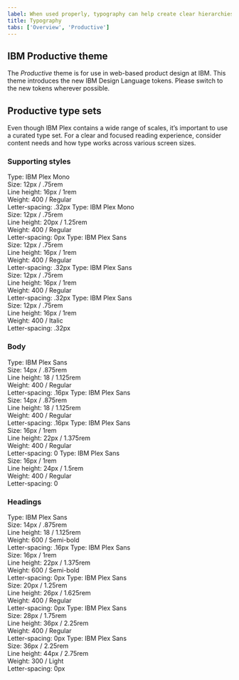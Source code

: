 ```yaml
---
label: When used properly, typography can help create clear hierarchies, organize information, and guide users through the product or experience.
title: Typography
tabs: ['Overview', 'Productive']
---
```



## IBM Productive theme

The _Productive_ theme is for use in web-based product design at IBM. This theme introduces the new IBM Design Language tokens. Please switch to the new tokens wherever possible.

## Productive type sets

Even though IBM Plex contains a wide range of scales, it’s important to use a curated type set. For a clear and focused reading experience, consider content needs and how type works across various screen sizes.

### Supporting styles

<TypeSpec token="code-01" description="This is for inline code snippets and smaller code elements.">
Type: IBM Plex Mono<br />
Size: 12px / .75rem<br />
Line height: 16px / 1rem <br />
Weight: 400 / Regular<br />
Letter-spacing: .32px
</TypeSpec>
<TypeSpec token="code-02" description="This is for large code snippets and larger code elements.">
Type: IBM Plex Mono<br />
Size: 12px / .75rem<br />
Line height: 20px / 1.25rem <br />
Weight: 400 / Regular<br />
Letter-spacing: 0px
</TypeSpec>
<TypeSpec token="label-01" description="This is for field labels in components and error messages.">
Type: IBM Plex Sans<br />
Size: 12px / .75rem<br />
Line height: 16px / 1rem <br />
Weight: 400 / Regular<br />
Letter-spacing: .32px
</TypeSpec>
<TypeSpec token="caption-01" description="This is for captions or legal content in a layout — not for body copy.">
Type: IBM Plex Sans<br />
Size: 12px / .75rem<br />
Line height: 16px / 1rem <br />
Weight: 400 / Regular<br />
Letter-spacing: .32px
</TypeSpec>
<TypeSpec token="helper-text-01" description="This is for explanatory helper text that appears below a field title within a component.">
Type: IBM Plex Sans<br />
Size: 12px / .75rem<br />
Line height: 16px / 1rem <br />
Weight: 400 / Italic<br />
Letter-spacing: .32px
</TypeSpec>

### Body

<TypeSpec token="body-short-01" description="This is for short paragraphs with no more than four lines and is commonly used in components.">
Type: IBM Plex Sans<br />
Size: 14px / .875rem<br />
Line height: 18 / 1.125rem <br />
Weight: 400 / Regular<br />
Letter-spacing: .16px
</TypeSpec>
<TypeSpec token="body-long-01" description="This is commonly used in both the expressive and the productive type theme layouts for long paragraphs with more than four lines. It is a good size for comfortable, long-form reading. We also use this for longer body copy in components such as accordion or structured list. Always left-align this type; never center it.">
Type: IBM Plex Sans<br />
Size: 14px / .875rem<br />
Line height: 18 / 1.125rem <br />
Weight: 400 / Regular<br />
Letter-spacing: .16px
</TypeSpec>
<TypeSpec token="body-short-02" description="This is for short paragraphs with no more than four lines and is commonly used in the expressive type theme for layouts.">
Type: IBM Plex Sans<br />
Size: 16px / 1rem<br />
Line height: 22px / 1.375rem <br />
Weight: 400 / Regular<br />
Letter-spacing: 0
</TypeSpec>
<TypeSpec token="body-long-02" description="This is commonly used in the expressive type theme layouts for long paragraphs with more than four lines. The looser line height and larger size makes for comfortable, long-form reading, in mediums that allow for more space. This type size is rarely used for body copy in components. Always left-align type; never center it.">
Type: IBM Plex Sans<br />
Size: 16px / 1rem<br />
Line height: 24px / 1.5rem <br />
Weight: 400 / Regular<br />
Letter-spacing: 0
</TypeSpec>

### Headings

<TypeSpec token="heading-01" description="This is for component and layout headings.">
Type: IBM Plex Sans<br />
Size: 14px / .875rem<br />
Line height: 18 / 1.125rem <br />
Weight: 600 / Semi-bold<br />
Letter-spacing: .16px
</TypeSpec>
<TypeSpec token="heading-02" description="This is for component and layout headings.">
Type: IBM Plex Sans<br />
Size: 16px / 1rem<br />
Line height: 22px / 1.375rem <br />
Weight: 600 / Semi-bold<br />
Letter-spacing: 0px
</TypeSpec>
<TypeSpec token="expressive-heading-03" description="This is for component and layout headings.">
Type: IBM Plex Sans<br />
Size: 20px / 1.25rem<br />
Line height: 26px / 1.625rem <br />
Weight: 400 / Regular<br />
Letter-spacing: 0px
</TypeSpec>
<TypeSpec token="productive-heading-04" description="This is for layout headings.">
Type: IBM Plex Sans<br />
Size: 28px / 1.75rem<br />
Line height: 36px / 2.25rem <br />
Weight: 400 / Regular<br />
Letter-spacing: 0px
</TypeSpec>
<TypeSpec token="productive-heading-05" description="This is for layout headings.">
Type: IBM Plex Sans<br />
Size: 36px / 2.25rem<br />
Line height: 44px / 2.75rem <br />
Weight: 300 / Light<br />
Letter-spacing: 0px
</TypeSpec>
